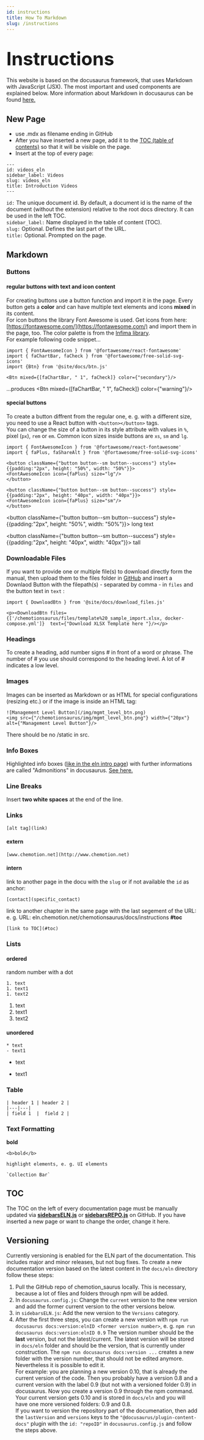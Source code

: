 ```yaml
---
id: instructions
title: How To Markdown
slug: /instructions
---
```



<h1><font size="40">Instructions</font></h1>

This website is based on the docusaurus framework, that uses Markdown with JavaScript (JSX). The most important and used components are explained below. More information about Markdown in docusaurus can be found [here.](https://docusaurus.io/docs/markdown-features)

## New Page
- use .mdx as filename ending in GitHub
- After you have inserted a new page, add it to the [TOC (table of contents)](#toc) so that it will be visible on the page.
- Insert at the top of every page:

``` 
---
id: videos_eln
sidebar_label: Videos
slug: videos_eln
title: Introduction Videos
---
```

`id:`  The unique document id. By default, a document id is the name of the document (without the extension) relative to the root docs directory. It can be used in the left TOC.  
`sidebar_label:` Name displayed in the table of content (TOC).  
`slug:` Optional. Defines the last part of the URL.  
`title:`  Optional. Prompted on the page.

## Markdown

### Buttons
#### regular buttons with text and icon content
For creating buttons use a button function and import it in the page. Every button gets a **color** and can have multiple text elements and icons **mixed** in its content.  
For icon buttons the library Font Awesome is used. Get icons from here: [https://fontawesome.com/](https://fontawesome.com/) and import them in the page, too. The color palette is from the [Infima library](https://infima.dev/docs/components/button).  
For example following code snippet...
```
import { FontAwesomeIcon } from '@fortawesome/react-fontawesome'
import { faChartBar, faCheck } from '@fortawesome/free-solid-svg-icons' 
import {Btn} from '@site/docs/btn.js'

<Btn mixed={[faChartBar, " 1", faCheck]} color={"secondary"}/>
```
...produces <Btn mixed={[faChartBar, " 1", faCheck]} color={"warning"}/>

#### special buttons
To create a button diffrent from the regular one, e. g. with a different size, you need to use a React button with `<button></button>` tags.   
You can change the size of a button in its style attribute with values in `%`, pixel (`px`), `rem` or `em`. Common icon sizes inside buttons are `xs`, `sm` and `lg`.
```
import { FontAwesomeIcon } from '@fortawesome/react-fontawesome'
import { faPlus, faShareAlt } from '@fortawesome/free-solid-svg-icons'

<button className={"button button--sm button--success"} style={{padding:"2px", height: "50%", width: "50%"}}>
<FontAwesomeIcon icon={faPlus} size="lg"/>
</button>

<button className={"button button--sm button--success"} style={{padding:"2px", height: "40px", width: "40px"}}>
<FontAwesomeIcon icon={faPlus} size="sm"/>
</button>
```
<button className={"button button--sm button--success"} style={{padding:"2px", height: "50%", width: "50%"}}>
<FontAwesomeIcon icon={faPlus} size="lg"/> long text
</button>

<button className={"button button--sm button--success"} style={{padding:"2px", height: "40px", width: "40px"}}>
<FontAwesomeIcon icon={faPlus} size="sm"/> tall
</button>

### Downloadable Files
If you want to provide one or multiple file(s) to download directly form the manual, then upload them to the files folder in [GitHub](https://github.com/ComPlat/chemotion_saurus/upload/master/static/files) and insert a Downlaod Button with the filepath(s) - separated by comma - in `files` and the button text in `text` :  
``` 
import { DownloadBtn } from '@site/docs/download_files.js'

<p><DownloadBtn files={['/chemotionsaurus/files/template%20_sample_import.xlsx, docker-compose.yml']}  text={"Download XLSX Template here "}/></p>
``` 
### Headings
To create a heading, add number signs # in front of a word or phrase. The number of # you use should correspond to the heading level. A lot of # indicates a low level.

### Images
Images can be inserted as Markdown or as HTML for special configurations (resizing etc.) or if the image is inside an HTML tag:
``` 
![Management Level Button](/img/mgmt_level_btn.png)  
<img src={"/chemotionsaurus/img/mgmt_level_btn.png"} width={"20px"} alt={"Management Level Button"}/>
``` 
There should be no /static in src.

### Info Boxes
Highlighted info boxes ([like in the eln intro page](./docs/eln/intro)) with further informations are called "Admonitions" in docusaurus. [See here.](https://docusaurus.io/docs/markdown-features/admonitions)

### Line Breaks
Insert **two white spaces** at the end of the line.

### Links
```
[alt tag](link)
```

#### extern
```
[www.chemotion.net](http://www.chemotion.net)
```

#### intern
link to another page in the docu with the ```slug``` or if not available the ```id``` as anchor:
```
[contact](specific_contact)
```
link to another chapter in the same page with the last segement of the URL:  
e. g. URL: eln.chemotion.net/chemotionsaurus/docs/instructions <b>#toc</b>  
```
[link to TOC](#toc)
```

### Lists
#### ordered
random number with a dot
```
1. text
1. text1
1. text2
```
1. text
1. text1
1. text2
#### unordered
```
* text
- text1
```
* text
- text1

### Table
```
| header 1 | header 2 |
|---|---|
| field 1  |  field 2 |
```

### Text Formatting
**bold**
```
<b>bold</b>
```
`highlight elements, e. g. UI elements` 
```
`Collection Bar`
```
## TOC
The TOC on the left of every documentation page must be manually updated via [**sidebarsELN.js**](https://github.com/ComPlat/chemotion_saurus/edit/master/sidebarsELN.js) or [**sidebarsREPO.js**](https://github.com/ComPlat/chemotion_saurus/edit/master/sidebarsREPO.js) on GitHub. If you have inserted a new page or want to change the order, change it here.

## Versioning
Currently versioning is enabled for the ELN part of the documentation. This includes major and minor releases, but not bug fixes. To create a new documentation version based on the latest content in the ```docs/eln``` directory follow these steps:  
1. Pull the GitHub repo of chemotion_saurus locally. This is necessary, because a lot of files and folders through npm will be added.  
1. In ```docusaurus.config.js```: Change the ```current``` version to the new version and add the former current version to the other versions below.
1. in ```sidebarsELN.js```: Add the new version to the ```Versions``` category.
1. After the first three steps, you can create a new version with ```npm run docusaurus docs:version:elnID <former version number>```, e. g. ```npm run docusaurus docs:version:elnID 0.9``` The version number should be the **last** version, but not the latest/current. The latest version will be stored in ```docs/eln``` folder and should be the version, that is currently under construction. The ```npm run docusaurus docs:version ...``` creates a new folder with the version number, that should not be edited anymore. Nevertheless it is possible to edit it.   
For example: you are planning a new version 0.10, that is already the current version of the code. Then you probably have a version 0.8 and a current version with the label 0.9 (but not with a versioned folder 0.9) in docusaurus. Now you create a version 0.9 through the npm command. Your current version gets 0.10 and is stored in ```docs/eln``` and you will have one more versioned folders: 0.9 and 0.8.  
If you want to version the repository part of the documenation, then add the ```lastVersion``` and ```versions``` keys to the ```"@docusaurus/plugin-content-docs"``` plugin with the ```id: "repoID"``` in ```docusaurus.config.js``` and follow the steps above.